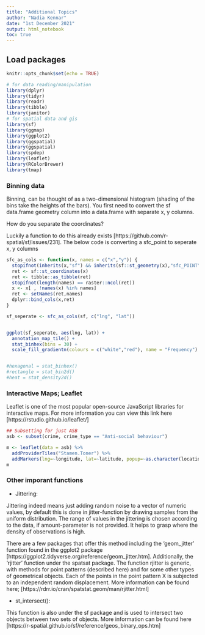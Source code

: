 ```yaml
---
title: "Additional Topics"
author: "Nadia Kennar"
date: "1st December 2021"
output: html_notebook
toc: true
---
```


## Load packages 

```r
knitr::opts_chunk$set(echo = TRUE)

# for data reading/manipulation 
library(dplyr)
library(tidyr)
library(readr)
library(tibble)
library(janitor)
# for spatial data and gis
library(sf)
library(ggmap)
library(ggplot2)
library(ggspatial)
library(ggspatial)
library(spdep)
library(leaflet) 
library(RColorBrewer)
library(tmap)

```



### Binning data

Binning, can be thought of as a two-dimensional histogram (shading of the bins take the heights of the bars). You first need to convert the sf data.frame geometry column into a data.frame with separate x, y columns. 

How do you separate the coordinates? 

Luckily a function to do this already exists [https://github.com/r-spatial/sf/issues/231]. The below code is converting a sfc_point to seperate x, y columns 


```r
sfc_as_cols <- function(x, names = c("x","y")) {
  stopifnot(inherits(x,"sf") && inherits(sf::st_geometry(x),"sfc_POINT"))
  ret <- sf::st_coordinates(x)
  ret <- tibble::as_tibble(ret)
  stopifnot(length(names) == raster::ncol(ret))
  x <- x[ , !names(x) %in% names]
  ret <- setNames(ret,names)
  dplyr::bind_cols(x,ret)
}

sf_seperate <- sfc_as_cols(sf, c("lng", "lat")) 


ggplot(sf_seperate, aes(lng, lat)) +   
  annotation_map_tile() +
  stat_binhex(bins = 30) +                                           
  scale_fill_gradientn(colours = c("white","red"), name = "Frequency")   


#hexagonal = stat_binhex() 
#rectangle = stat_bin2d()
#heat = stat_density2d()  

```




### Interactive Maps; Leaflet

Leaflet is one of the most popular open-source JavaScript libraries for interactive maps. For more information you can view this link here [https://rstudio.github.io/leaflet/]

```r

## Subsetting for just ASB 
asb <- subset(crime, crime_type == "Anti-social behaviour")

m <- leaflet(data = asb) %>%
  addProviderTiles("Stamen.Toner") %>% 
  addMarkers(lng=~longitude, lat=~latitude, popup=~as.character(location), label = ~as.character(location))
m

```






### Other imporant functions 

- Jittering: 

Jittering indeed means just adding random noise to a vector of numeric values, by default this is done in jitter-function by drawing samples from the uniform distribution. The range of values in the jittering is chosen according to the data, if amount-parameter is not provided. It helps to grasp where the density of observations is high. 

There are a few packages that offer this method including the 'geom_jitter' function found in the ggplot2 package [https://ggplot2.tidyverse.org/reference/geom_jitter.htm]. Additionally, the 'rjitter' function under the spatsat package. The function rjitter is generic, with methods for point patterns (described here) and for some other types of geometrical objects. Each of the points in the point pattern X is subjected to an independent random displacement. More information can be found here; [https://rdrr.io/cran/spatstat.geom/man/rjitter.html]

-  st_intersect():

This function is also under the sf package and is used to intersect two objects between two sets of objects. More information can be found here [https://r-spatial.github.io/sf/reference/geos_binary_ops.htm]




